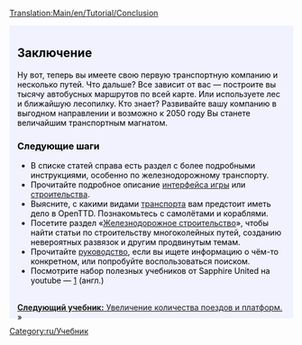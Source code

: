 [[Translation:Main/en/Tutorial/Conclusion]]
{{en/Tabs|5|5
|Учебник/Ru|1. Начало игры<!--
-->|Учебник/Автобусы/Ru|2. Автобусы<!--
-->|Учебник/Поезда/Ru|3. Поезда<!--
-->|Учебник/Самолёты/Ru|4. Самолёты<!--
-->|Учебник/Заключение/Ru|5. Заключение}}
<div style="padding:.5em 1em 1em 1em; border-top:none; background-color:#f1f2fe; color:#000;">
{{ru/Учебник}}
==Заключение==
Ну вот, теперь вы имеете свою первую транспортную компанию и несколько путей. Что дальше? Все зависит от вас — построите вы тысячу автобусных маршрутов по всей карте. Или используете лес и ближайшую лесопилку. Кто знает? Развивайте вашу компанию в выгодном направлении и возможно к 2050 году Вы станете величайшим транспортным магнатом.

===Следующие шаги===
* В списке статей справа есть раздел с более подробными инструкциями, особенно по железнодорожному транспорту.
* Прочитайте подробное описание [[Main/ru/Интерфейс игры|интерфейса игры]] или [[Main/ru/Строительство|строительства]].
* Выясните, с какими видами [[Main/ru/Транспорт|транспорта]] вам предстоит иметь дело в OpenTTD. Познакомьтесь с самолётами и кораблями.
* Посетите раздел «[[Main/ru/Железнодорожное строительство|Железнодорожное строительство]]», чтобы найти статьи по строительству многоколейных путей, созданию невероятных развязок и другим продвинутым темам.
* Прочитайте [[Main/ru/OpenTTD|руководство]], если вы ищете информацию о чём-то конкретном, или попробуйте воспользоваться поиском.
* Посмотрите набор полезных учебников от Sapphire United на youtube — [http://www.youtube.com/watch?v=KAriYewKvj8&feature=PlayList&p=C168C0CB0588B9A0&index=0&playnext=1] (англ.)

<br style="clear:both;">
<span style="float: right">[[Main/ru/Учебник/Две платформы|'''Следующий учебник:''' Увеличение количества поездов и платформ.]] »</span>
</div>
[[Category:ru/Учебник]]